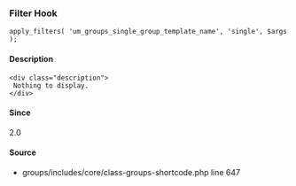 
<UMBreadCrumb type="filter"/>

### Filter Hook    
    
```
apply_filters( 'um_groups_single_group_template_name', 'single', $args );
```

#### Description
    <div class="description">
     Nothing to display.
    </div>

#### Since
<div class="description">
2.0
</div>

#### Source
  - <Link href="https://github.com/ultimatemember/groups/tree/2.3.0/includes/core/class--shortcode.php#L647">groups/includes/core/class-groups-shortcode.php</Link> <Link href="https://github.com/ultimatemember/groups/tree/2.3.0/includes/core/class--shortcode.php#L647">line 647</Link>

